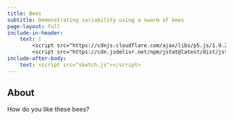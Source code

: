 ```yaml
---
title: Bees
subtitle: Demonstrating variability using a swarm of bees
page-layout: full
include-in-header: 
    text: |
        <script src="https://cdnjs.cloudflare.com/ajax/libs/p5.js/1.9.2/p5.js"></script>
        <script src="https://cdn.jsdelivr.net/npm/jstat@latest/dist/jstat.min.js"></script>
include-after-body: 
    text: <script src="sketch.js"></script>
---
```


::: {#stuff}

<div id="sketch-holder"></div>
<div id="controls-holder"></div>

:::

::: {.about}
## About

How do you like these bees? 

:::


<style>
canvas {
    display: block;
    margin: auto;
}
#controls-holder {
    max-width: 600px;
    margin: auto;
}
#stuff {
    margin-bottom: 2em;
}
</style>